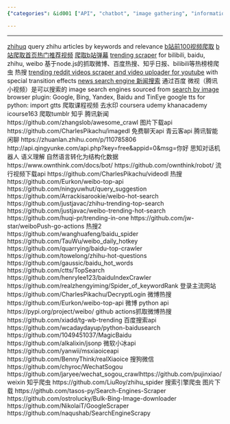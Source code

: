 ```yaml
---
{"categories": &id001 ["API", "chatbot", "image gathering", "information gathering", "search engine"], "category": "APIs", "date": "2022-07-10 00:16:40", "description": "This article explores various API's and scrapers available for accessing data, images, conversations, and trending topics from popular platforms like Baidu, Sogou, Weibo, Zhihu, and Microsoft's Xiaoice.", "tags": *id001, "title": "百度 搜狗 公开API 搜索引擎爬虫 Baidu Search APIs Chatbot APIs"}

---
```


------
[zhihuq](https://github.com/baolintian/ZhihuQ) query zhihu articles by keywords and relevance
[b站前100视频爬取](http://www.cncsto.com/article/102106)
[b站爬取首页热门推荐视频](https://blog.csdn.net/tom197/article/details/119425126)
[爬取b站弹幕](https://zhuanlan.zhihu.com/p/449193667?utm_id=0)
[trending scraper](https://github.com/ctts/TopSearch) for bilibili, baidu, zhihu, weibo
基于node.js的抓取微博、百度热搜、知乎日报、bilibili等热榜榜爬虫 热搜
[trending reddit videos scraper and video uploader for youtube](https://github.com/zackmawaldi/YouTube-shorts-generator) with special transition effects
[news search engine 新闻搜索](https://awesomeopensource.com/project/01joy/news-search-engine)
通过百度 微视（腾讯小视频）是可以搜索的
image search engines sourced from [search by image](https://github.com/dessant/search-by-image) browser plugin:
Google, Bing, Yandex, Baidu and TinEye
google tts for python:
import gtts
爬取课程视频 去水印
coursera udemy khanacademy icourse163
爬取tumblr 知乎 腾讯新闻
https://github.com/zhangslob/awesome_crawl
图片下载api
https://github.com/CharlesPikachu/imagedl
免费聊天api 青云客api 腾讯智能闲聊
https://zhuanlan.zhihu.com/p/110785806
http://api.qingyunke.com/api.php?key=free&appid=0&msg=你好
思知对话机器人 语义理解 自然语言转化为结构化数据
https://www.ownthink.com/docs/bot/
https://github.com/ownthink/robot/
流行视频下载api
https://github.com/CharlesPikachu/videodl
热搜
https://github.com/Eurkon/weibo-top-api
https://github.com/ningyuwhut/query_suggestion
https://github.com/Arrackisarookie/weibo-hot-search
https://github.com/justjavac/zhihu-trending-top-search
https://github.com/justjavac/weibo-trending-hot-search
https://github.com/huqi-pr/trending-in-one
https://github.com/jw-star/weiboPush-go-actions
热搜2
https://github.com/wanghuafeng/baidu_spider
https://github.com/TauWu/weibo_daily_hotkey
https://github.com/quarrying/baidu-top-crawler
https://github.com/towelong/zhihu-hot-questions
https://github.com/gaussic/baidu_hot_words
https://github.com/ctts/TopSearch
https://github.com/henrylee123/baiduIndexCrawler
https://github.com/realzhengyiming/Spider_of_keywordRank
登录主流网站
https://github.com/CharlesPikachu/DecryptLogin
微博热搜
https://github.com/Eurkon/weibo-top-api
微博 python api
https://pypi.org/project/weibo/
github actions抓取微博热搜
https://github.com/xiadd/tg-wb-trending
百度搜索api
https://github.com/wcadaydayup/python-baidusearch
https://github.com/1049451037/MagicBaidu
https://github.com/alkalixin/jsonp
微软小冰api
https://github.com/yanwii/msxiaoiceapi
https://github.com/BennyThink/realXiaoice
搜狗微信
https://github.com/chyroc/WechatSogou
https://github.com/jaryee/wechat_sogou_crawlhttps://github.com/pujinxiao/weixin
知乎爬虫
https://github.com/LiuRoy/zhihu_spider
搜索引擎爬虫 图片下载
https://github.com/tasos-py/Search-Engines-Scraper
https://github.com/ostrolucky/Bulk-Bing-Image-downloader
https://github.com/NikolaiT/GoogleScraper
https://github.com/naqushab/SearchEngineScrapy
